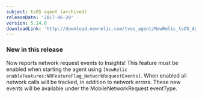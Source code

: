 ```yaml
---
subject: tvOS agent (archived)
releaseDate: '2017-06-20'
version: 5.14.0
downloadLink: 'http://download.newrelic.com/tvos_agent/NewRelic_tvOS_Agent_5.14.0.zip'
---
```


### New in this release

Now reports network request events to Insights! This feature must be enabled when starting the agent using `[NewRelic enableFeatures:NRFeatureFlag_NetworkRequestEvents]`. When enabled all network calls will be tracked, in addition to network errors. These new events will be available under the MobileNetworkRequest eventType.
